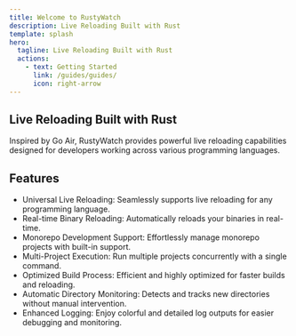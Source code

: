 ```yaml
---
title: Welcome to RustyWatch
description: Live Reloading Built with Rust
template: splash
hero:
  tagline: Live Reloading Built with Rust
  actions:
    - text: Getting Started
      link: /guides/guides/
      icon: right-arrow
---
```


## Live Reloading Built with Rust

Inspired by Go Air, RustyWatch provides powerful live reloading capabilities designed for developers working across various programming languages.

## Features

- Universal Live Reloading: Seamlessly supports live reloading for any programming language.
- Real-time Binary Reloading: Automatically reloads your binaries in real-time.
- Monorepo Development Support: Effortlessly manage monorepo projects with built-in support.
- Multi-Project Execution: Run multiple projects concurrently with a single command.
- Optimized Build Process: Efficient and highly optimized for faster builds and reloading.
- Automatic Directory Monitoring: Detects and tracks new directories without manual intervention.
- Enhanced Logging: Enjoy colorful and detailed log outputs for easier debugging and monitoring.


